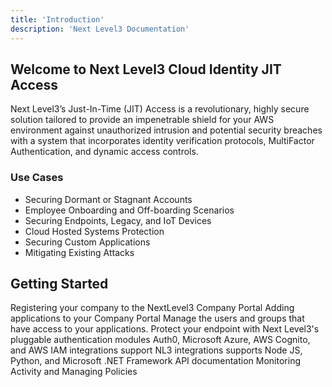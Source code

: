 ---
title: 'Introduction'
description: 'Next Level3 Documentation'
---
## Welcome to Next Level3 Cloud Identity JIT Access

Next Level3’s Just-In-Time (JIT) Access is a revolutionary, highly secure solution tailored to provide an impenetrable shield for your AWS environment against unauthorized intrusion and potential security breaches with a system that incorporates identity verification protocols, MultiFactor Authentication, and dynamic access controls.

### Use Cases

- Securing Dormant or Stagnant Accounts
- Employee Onboarding and Off-boarding Scenarios
- Securing Endpoints, Legacy, and IoT Devices
- Cloud Hosted Systems Protection
- Securing Custom Applications
- Mitigating Existing Attacks

## Getting Started

<CardGroup cols={2}>
  <Card
    title="Accessing your Account"
    icon="user"
    href="/Features/Account Setup"
  >
    Registering your company to the NextLevel3 Company Portal
  </Card>
  <Card
    title="Securing your Applications"
    icon="shield"
    href="/Features/Securing your Applications"
  >
    Adding applications to your Company Portal
  </Card>
  <Card
    title="Setting up End Users"
    icon="mobile-screen-button"
    href="/Features/User Management"
  >
    Manage the users and groups that have access to your applications.
  </Card>
  <Card
    title="Protecting your Endpoints"
    href="/Features/Endpoint Protection"
    icon="desktop">
    Protect your endpoint with Next Level3's pluggable authentication modules
  </Card>
  <Card
    title="Integrating your Identity Provider"
    href="/Features/Integrating your Identity Provider"
    icon="address-card"
    >
    Auth0, Microsoft Azure, AWS Cognito, and AWS IAM integrations support
  </Card>
  <Card
    title="Integrating NL3 code to your Application"
    href="/Features/Native Language Integrations"
    icon="code"
    >
    NL3 integrations supports Node JS, Python, and Microsoft .NET Framework
  </Card>
  <Card
    title="Using Next Level3 API"
    href="https://api.nextlevel3.com/nl3/api/swagger-ui/index.html#/"
    icon="code"
    >
    API documentation
  </Card>
  <Card 
    title="Creating your Cyber Policies and Monitoring Activity" 
    href="/Features/Cyber Policies and Activity Logs" 
    icon="user-lock"
    >
    Monitoring Activity and Managing Policies
  </Card>
</CardGroup>